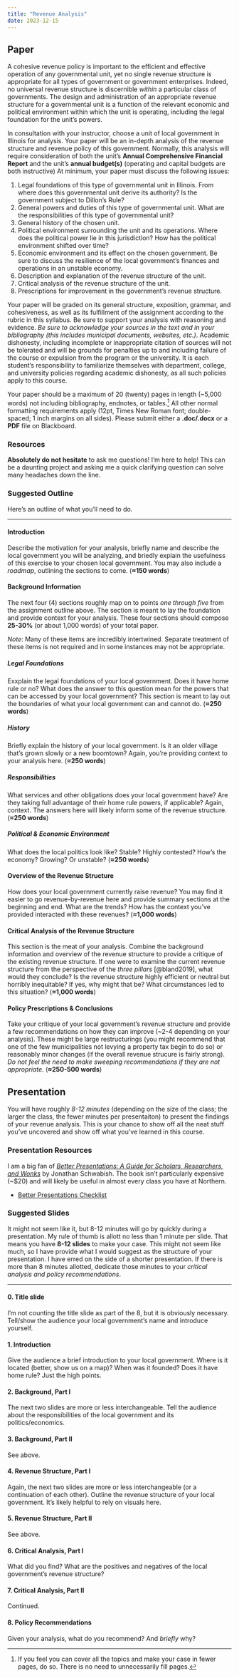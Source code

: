```yaml
---
title: "Revenue Analysis"
date: 2023-12-15
---
```


## Paper

A cohesive revenue policy is important to the efficient and effective operation of any governmental unit, yet no single revenue structure is appropriate for all types of government or government enterprises.  Indeed, no universal revenue structure is discernible _within_ a particular class of governments.  The design and administration of an appropriate revenue structure for a governmental unit is a function of the relevant economic and political environment within which the unit is operating, including the legal foundation for the unit's powers.

In consultation with your instructor, choose a unit of local government in Illinois for analysis. Your paper will be an in-depth analysis of the revenue structure and revenue policy of this government. Normally, this analysis will require consideration of both the unit's **Annual Comprehensive Financial Report** and the unit's **annual budget(s)** (operating and capital budgets are both instructive) At minimum, your paper must discuss the following issues:

1. Legal foundations of this type of governmental unit in Illinois.  From where does this governmental unit derive its authority? Is the government subject to Dillon's Rule?
2. General powers and duties of this type of governmental unit. What are the responsibilities of this type of governmental unit?
3. General history of the chosen unit.
4. Political environment surrounding the unit and its operations. Where does the political power lie in this jurisdiction?  How has the political environment shifted over time?
5. Economic environment and its effect on the chosen government. Be sure to discuss the resilience of the local government's finances and operations in an unstable economy.
6. Description and explanation of the revenue structure of the unit.
7. Critical analysis of the revenue structure of the unit.
8. Prescriptions for improvement in the government's revenue structure.

Your paper will be graded on its general structure, exposition, grammar, and cohesiveness, as well as its fulfillment of the assignment according to the rubric in this syllabus. Be sure to support your analysis with reasoning and evidence. _Be sure to acknowledge your sources in the text and in your bibliography (this includes municipal documents, websites, etc.)_. Academic dishonesty, including incomplete or inappropriate citation of sources will not be tolerated and will be grounds for penalties up to and including failure of the course or expulsion from the program or the university. It is each student's responsibility to familiarize themselves with department, college, and university policies regarding academic dishonesty, as all such policies apply to this course.

Your paper should be a maximum of 20 (twenty) pages in length (~5,000 words) not including bibliography, endnotes, or tables.[^1] All other normal formatting requirements apply (12pt, Times New Roman font; double-spaced; 1 inch margins on all sides). Please submit either a **.doc/.docx** or a **PDF** file on Blackboard.

### Resources

**Absolutely do not hesitate** to ask me questions! I’m here to help! This can be a daunting project and asking me a quick clarifying question can solve many headaches down the line.

### Suggested Outline

Here’s an outline of what you’ll need to do.

---

#### Introduction

Describe the motivation for your analysis, briefly name and describe the local government you will be analyzing, and briedly explain the usefulness of this exercise to your chosen local government. You may also include a *roadmap*, outlining the sections to come. (**≈150 words**)

#### Background Information

The next four (4) sections roughly map on to points *one through five* from the assignment outline above. The section is meant to lay the foundation and provide context for your analysis. These four sections should compose **25-30%** (or about 1,000 words) of your total paper.

*Note*: Many of these items are incredibly intertwined. Separate treatment of these items is not required and in some instances may not be appropriate.

##### Legal Foundations

Exxplain the legal foundations of your local government. Does it have home rule or no? What does the answer to this question mean for the powers that can be accessed by your local government? This section is meant to lay out the boundaries of what your local government can and cannot do. (**≈250 words**)

##### History

Briefly explain the history of your local government. Is it an older village that's grown slowly or a new boomtown? Again, you're providing context to your analysis here. (**≈250 words**)

##### Responsibilities

What services and other obligations does your local government have? Are they taking full advantage of their home rule powers, if applicable? Again, context. The answers here will likely inform some of the revenue structure. (**≈250 words**)

##### Political & Economic Environment

What does the local politics look like? Stable? Highly contested? How's the economy? Growing? Or unstable? (**≈250 words**)

#### Overview of the Revenue Structure

How does your local government currently raise revenue? You may find it easier to go revenue-by-revenue here and provide summary sections at the beginning and end. What are the trends? How has the context you've provided interacted with these revenues? (**≈1,000 words**)

#### Critical Analysis of the Revenue Structure

This section is the meat of your analysis. Combine the background information and overview of the revenue structure to provide a critique of the existing revenue structure. If one were to examine the current revenue structure from the perspective of the *three pillars* [@bland2019], what would they conclude? Is the revenue structure highly efficient or neutral but horribly inequitable? If yes, why might that be? What circumstances led to this situation? (**≈1,000 words**)

#### Policy Prescriptions & Conclusions

Take your critique of your local government's revenue structure and provide a few recommendations on how they can improve (~2-4 depending on your analysis). These might be large restructurings (you might recommend that one of the few municipalities not levying a property tax begin to do so) or reasonably minor changes (if the overall revenue strucure is fairly strong). *Do not feel the need to make sweeping recommendations if they are not appropriate.* (**≈250-500 words**)


## Presentation

You will have roughly *8-12 minutes* (depending on the size of the class; the larger the class, the fewer minutes per presentaiton) to present the findings of your revenue analysis. This is your chance to show off all the neat stuff you've uncovered and show off what you've learned in this course.

### Presentation Resources

I am a big fan of *[Better Presentations: A Guide for Scholars, Researchers, and Wonks](https://policyviz.com/pv_books/better-presentations-a-guide-for-scholars-researchers-and-wonks/)* by Jonathan Schwabish. The book isn't particularly expensive (~$20) and will likely be useful in almost every class you have at Northern.

- [Better Presentations Checklist](https://policyviz.com/2018/08/14/better-presentations-cheatsheet/)

### Suggested Slides

It might not seem like it, but 8-12 minutes will go by quickly during a presentation. My rule of thumb is allott no less than 1 minute per slide. That means you have **8-12 slides** to make your case. This might not seem like much, so I have provide what I would suggest as the structure of your presentation. I have erred on the side of a shorter presentation. If there is more than 8 minutes allotted, dedicate those minutes to your *critical analysis and policy recommendations*.

---

#### 0. Title slide

I'm not counting the title slide as part of the 8, but it is obviously necessary. Tell/show the audience your local government's name and introduce yourself.

#### 1. Introduction

Give the audience a brief introduction to your local government. Where is it located (better, show us on a map)? When was it founded? Does it have home rule? Just the high points.

#### 2. Background, Part I

The next two slides are more or less interchangeable. Tell the audience about the responsibilities of the local government and its politics/economics.

#### 3. Background, Part II

See above.

#### 4. Revenue Structure, Part I

Again, the next two slides are more or less interchangeable (or a continuation of each other). Outline the revenue structure of your local government. It's likely helpful to rely on visuals here.

#### 5. Revenue Structure, Part II

See above.

#### 6. Critical Analysis, Part I

What did you find? What are the positives and negatives of the local government's revenue structure?

#### 7. Critical Analysis, Part II

Continued.

#### 8. Policy Recommendations

Given your analysis, what do you recommend? And *briefly* why?

[^1]: If you feel you can cover all the topics and make your case in fewer pages, do so. There is no need to unnecessarily fill pages.